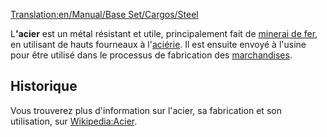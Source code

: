 [[Translation:en/Manual/Base Set/Cargos/Steel]]

{{fr/Manual/Base Set/Cargos/Cargaison|
nom=Acier|
image=en/Manual/Base Set/Cargos/Steel.png|
produit=[[fr/Manual/Base Set/Industries/Aciérie|Aciérie]]|
accepté=[[fr/Manual/Base Set/Industries/Usine|Usine]]
}}

L''''acier''' est un métal résistant et utile, principalement fait de [[fr/Manual/Base Set/Cargos/Minerai de fer|minerai de fer]], en utilisant de hauts fourneaux à l'[[fr/Manual/Base Set/Industries/Aciérie|aciérie]]. Il est ensuite envoyé à l'usine pour être utilisé dans le processus de fabrication des [[fr/Manual/Base Set/Cargos/Marchandises|marchandises]].

==Historique==
Vous trouverez plus d'information sur l'acier, sa fabrication et son utilisation, sur [https://www.wikipedia.org/wiki/fr:Acier Wikipedia:Acier].